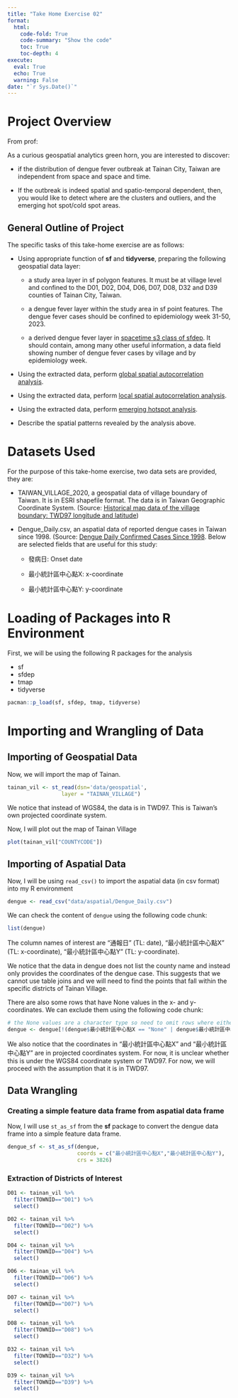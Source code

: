 ```yaml
---
title: "Take Home Exercise 02"
format:
  html:
    code-fold: True
    code-summary: "Show the code"
    toc: True
    toc-depth: 4
execute:
  eval: True
  echo: True
  warning: False
date: "`r Sys.Date()`"
---
```


# Project Overview

From prof:

As a curious geospatial analytics green horn, you are interested to discover:

-   if the distribution of dengue fever outbreak at Tainan City, Taiwan are independent from space and space and time.

-   If the outbreak is indeed spatial and spatio-temporal dependent, then, you would like to detect where are the clusters and outliers, and the emerging hot spot/cold spot areas.

## General Outline of Project

The specific tasks of this take-home exercise are as follows:

-   Using appropriate function of **sf** and **tidyverse**, preparing the following geospatial data layer:

    -   a study area layer in sf polygon features. It must be at village level and confined to the D01, D02, D04, D06, D07, D08, D32 and D39 counties of Tainan City, Taiwan.

    -   a dengue fever layer within the study area in sf point features. The dengue fever cases should be confined to epidemiology week 31-50, 2023.

    -   a derived dengue fever layer in [spacetime s3 class of sfdep](https://sfdep.josiahparry.com/articles/spacetime-s3). It should contain, among many other useful information, a data field showing number of dengue fever cases by village and by epidemiology week.

-   Using the extracted data, perform [global spatial autocorrelation analysis](https://r4gdsa.netlify.app/chap09.html).

-   Using the extracted data, perform [local spatial autocorrelation analysis](https://r4gdsa.netlify.app/chap10.html).

-   Using the extracted data, perform [emerging hotspot analysis](https://is415-ay2023-24t2.netlify.app/th_ex2).

-   Describe the spatial patterns revealed by the analysis above.

# Datasets Used

For the purpose of this take-home exercise, two data sets are provided, they are:

-   TAIWAN_VILLAGE_2020, a geospatial data of village boundary of Taiwan. It is in ESRI shapefile format. The data is in Taiwan Geographic Coordinate System. (Source: [Historical map data of the village boundary: TWD97 longitude and latitude](https://data.gov.tw/en/datasets/130549))

-   Dengue_Daily.csv, an aspatial data of reported dengue cases in Taiwan since 1998. (Source: [Dengue Daily Confirmed Cases Since 1998](https://data.cdc.gov.tw/en/dataset/dengue-daily-determined-cases-1998). Below are selected fields that are useful for this study:

    -   發病日: Onset date

    -   最小統計區中心點X: x-coordinate

    -   最小統計區中心點Y: y-coordinate

# Loading of Packages into R Environment

First, we will be using the following R packages for the analysis


-   sf
-   sfdep
-   tmap
-   tidyverse


```r
pacman::p_load(sf, sfdep, tmap, tidyverse)
```

# Importing and Wrangling of Data
## Importing of Geospatial Data

Now, we will import the map of Tainan.

```r
tainan_vil <- st_read(dsn='data/geospatial',
                 layer = "TAINAN_VILLAGE")
```
We notice that instead of WGS84, the data is in TWD97. This is Taiwan's own projected coordinate system.

Now, I will plot out the map of Tainan Village
```r
plot(tainan_vil["COUNTYCODE"])
```


## Importing of Aspatial Data

Now, I will be using `read_csv()` to import the aspatial data (in csv format) into my R environment

```r
dengue <- read_csv("data/aspatial/Dengue_Daily.csv")
```

We can check the content of `dengue` using the following code chunk:

```r
list(dengue)
```
The column names of interest are "通報日" (TL: date), "最小統計區中心點X" (TL: x-coordinate), "最小統計區中心點Y" (TL: y-coordinate).

We notice that the data in dengue does not list the county name and instead only provides the coordinates of the dengue case. This suggests that we cannot use table joins and we will need to find the points that fall within the specific districts of Tainan Village. 

There are also some rows that have None values in the x- and y- coordinates. We can exclude them using the following code chunk:

```r
# the None values are a character type so need to omit rows where either 最小統計區中心點X or 最小統計區中心點Y is "None"
dengue <- dengue[!(dengue$最小統計區中心點X == "None" | dengue$最小統計區中心點Y == "None"), ]

```

We also notice that the coordinates in "最小統計區中心點X" and "最小統計區中心點Y" are in projected coordinates system. For now, it is unclear whether this is under the WGS84 coordinate system or TWD97. For now, we will proceed with the assumption that it is in TWD97.


## Data Wrangling
### Creating a simple feature data frame from aspatial data frame

Now, I will use `st_as_sf` from the **sf** package to convert the dengue data frame into a simple feature data frame.

```r
dengue_sf <- st_as_sf(dengue,
                      coords = c("最小統計區中心點X","最小統計區中心點Y"),
                      crs = 3826)
```

### Extraction of Districts of Interest

```r
D01 <- tainan_vil %>%
  filter(TOWNID=="D01") %>%
  select()

D02 <- tainan_vil %>%
  filter(TOWNID=="D02") %>%
  select()

D04 <- tainan_vil %>%
  filter(TOWNID=="D04") %>%
  select()

D06 <- tainan_vil %>%
  filter(TOWNID=="D06") %>%
  select()

D07 <- tainan_vil %>%
  filter(TOWNID=="D07") %>%
  select()

D08 <- tainan_vil %>%
  filter(TOWNID=="D08") %>%
  select()

D32 <- tainan_vil %>%
  filter(TOWNID=="D32") %>%
  select()

D39 <- tainan_vil %>%
  filter(TOWNID=="D39") %>%
  select()
```



